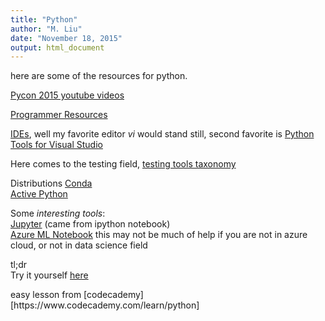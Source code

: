 ---
title: "Python"
author: "M. Liu"
date: "November 18, 2015"
output: html_document
---

here are some of the resources for python.

[Pycon 2015 youtube videos][1]  

[Programmer Resources][2]  

[IDEs][3], well my favorite editor *vi* would stand still, second favorite is [Python Tools for Visual Studio][4]  

Here comes to the testing field, [testing tools taxonomy][5]

Distributions
[Conda][6]  
[Active Python][7]  

Some *interesting tools*:   
[Jupyter][10] (came from ipython notebook)    
[Azure ML Notebook][9] this may not be much of help if you are not in azure cloud, or not in data science field

tl;dr  
Try it yourself [here][8]

easy lesson from [codecademy][https://www.codecademy.com/learn/python]




[1]: https://www.youtube.com/channel/UCgxzjK6GuOHVKR_08TT4hJQ "Pycon 2015"
[2]: https://wiki.python.org/moin/BeginnersGuide/Programmers "resources"
[3]: https://wiki.python.org/moin/IntegratedDevelopmentEnvironments "IDE"
[4]: https://www.visualstudio.com/en-us/features/python-vs.aspx "Python Tools for Visual Studio"
[5]: https://wiki.python.org/moin/PythonTestingToolsTaxonomy "Testing Tool"
[6]: http://conda.pydata.org/docs/intro.html
[7]: http://www.activestate.com/activepython
[8]: https://try.jupyter.org/ "Try Jupyter"
[9]: http://studio.azureml.net
[10]: http://jupyter.org/